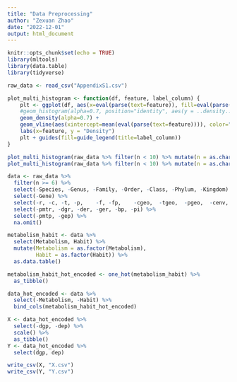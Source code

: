 ```yaml
---
title: "Data Preprocessing"
author: "Zexuan Zhao"
date: "2022-12-01"
output: html_document
---
```


```r
knitr::opts_chunk$set(echo = TRUE)
library(mltools)
library(data.table)
library(tidyverse)
```

```r
raw_data <- read_csv("AppendixS1.csv") 
```

```r
plot_multi_histogram <- function(df, feature, label_column) {
    plt <- ggplot(df, aes(x=eval(parse(text=feature)), fill=eval(parse(text=label_column)))) +
    #geom_histogram(alpha=0.7, position="identity", aes(y = ..density..), color="black") +
    geom_density(alpha=0.7) +
    geom_vline(aes(xintercept=mean(eval(parse(text=feature)))), color="black", linetype="dashed", size=1) +
    labs(x=feature, y = "Density")
    plt + guides(fill=guide_legend(title=label_column))
}

plot_multi_histogram(raw_data %>% filter(n < 10) %>% mutate(n = as.character(n)), 'dgp', 'n')
plot_multi_histogram(raw_data %>% filter(n < 10) %>% mutate(n = as.character(n)), 'dep', 'n')
```


```r
data <- raw_data %>% 
  filter(n >= 6) %>% 
  select(-Species, -Genus, -Family, -Order, -Class, -Phylum, -Kingdom) %>% 
  select(-Gene) %>% 
  select(-r, -c, -t, -p,	-f,	-fp,	-cgeo,	-tgeo,	-pgeo,	-cenv,	-tenv,	-penv) %>% 
  select(-pmtr, -dgr, -der, -ger, -bp, -pi) %>% 
  select(-pmtp, -gep) %>% 
  na.omit() 
```

```r
metabolism_habit <- data %>% 
  select(Metabolism, Habit) %>% 
  mutate(Metabolism = as.factor(Metabolism),
         Habit = as.factor(Habit)) %>% 
  as.data.table()

metabolism_habit_hot_encoded <- one_hot(metabolism_habit) %>% 
  as_tibble()

data_hot_encoded <- data %>% 
  select(-Metabolism, -Habit) %>% 
  bind_cols(metabolism_habit_hot_encoded)
```

```r
X <- data_hot_encoded %>% 
  select(-dgp, -dep) %>% 
  scale() %>% 
  as_tibble()
Y <- data_hot_encoded %>% 
  select(dgp, dep)
```

```r
write_csv(X, "X.csv")
write_csv(Y, "Y.csv")
```

